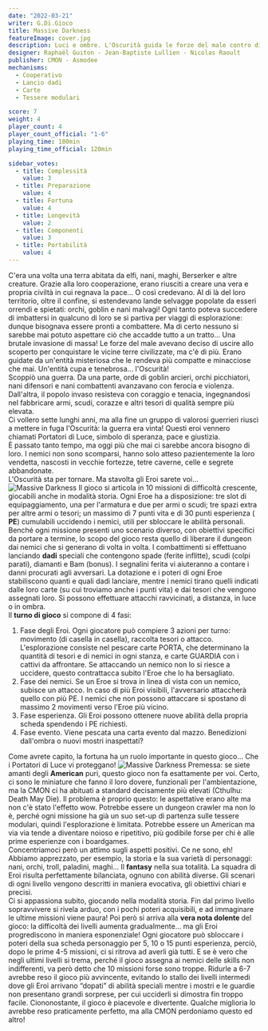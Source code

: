 ```yaml
---
date: "2022-03-21"
writer: G.Di.Gioco
title: Massive Darkness
featureImage: cover.jpg
description: Luci e ombre. L'Oscurità guida le forze del male contro di voi, Portatori di Luce. Sarete in grado di fermarla?
designer: Raphaël Guiton - Jean-Baptiste Lullien - Nicolas Raoult
publisher: CMON - Asmodee
mechanisms:
  - Cooperativo
  - Lancio dadi
  - Carte
  - Tessere modulari

score: 7
weight: 4
player_count: 4
player_count_official: "1-6"
playing_time: 180min
playing_time_official: 120min

sidebar_votes:
  - title: Complessità
    value: 3
  - title: Preparazione
    value: 4
  - title: Fortuna
    value: 4
  - title: Longevità
    value: 2
  - title: Componenti
    value: 3
  - title: Portabilità
    value: 4
---
```


<Setting>
  C'era una volta una terra abitata da elfi, nani, maghi, Berserker e altre
  creature. Grazie alla loro cooperazione, erano riusciti a creare una vera e
  propria civiltà in cui regnava la pace... O così credevano. Al di là del loro
  territorio, oltre il confine, si estendevano lande selvagge popolate da esseri
  orrendi e spietati: orchi, goblin e nani malvagi! Ogni tanto poteva succedere
  di imbattersi in qualcuno di loro se si partiva per viaggi di esplorazione:
  dunque bisognava essere pronti a combattere. Ma di certo nessuno si sarebbe
  mai potuto aspettare ciò che accadde tutto a un tratto... Una brutale
  invasione di massa! Le forze del male avevano deciso di uscire allo scoperto
  per conquistare le vicine terre civilizzate, ma c'è di più. Erano guidate da
  un'entità misteriosa che le rendeva più compatte e minacciose che mai.
  Un'entità cupa e tenebrosa... l'Oscurità! <br />
  Scoppiò una guerra. Da una parte, orde di goblin arcieri, orchi picchiatori, nani
  difensori e nani combattenti avanzavano con ferocia e violenza. Dall'altra, il
  popolo invaso resisteva con coraggio e tenacia, ingegnandosi nel fabbricare armi,
  scudi, corazze e altri tesori di qualità sempre più elevata. <br />
  Ci vollero sette lunghi anni, ma alla fine un gruppo di valorosi guerrieri
  riuscì a mettere in fuga l'Oscurità: la guerra era vinta! Questi eroi vennero
  chiamati Portatori di Luce, simbolo di speranza, pace e giustizia. <br />
  È passato tanto tempo, ma oggi più che mai ci sarebbe ancora bisogno di loro. I
  nemici non sono scomparsi, hanno solo atteso pazientemente la loro vendetta, nascosti
  in vecchie fortezze, tetre caverne, celle e segrete abbandonate. <br />
  L'Oscurità sta per tornare. Ma stavolta gli Eroi sarete voi…
</Setting>

<img src="./game1.jpg" alt="Massive Darkness" />

<Rules>
  Il gioco si articola in 10 missioni di difficoltà crescente, giocabili anche
  in modalità storia. Ogni Eroe ha a disposizione: tre slot di equipaggiamento,
  una per l'armatura e due per armi o scudi; tre spazi extra per altre armi o
  tesori; un massimo di 7 punti vita e di 30 punti esperienza (
  <strong>PE</strong>) cumulabili uccidendo i nemici, utili per sbloccare le
  abilità personali. Benché ogni missione presenti uno scenario diverso, con
  obiettivi specifici da portare a termine, lo scopo del gioco resta quello di
  liberare il dungeon dai nemici che si generano di volta in volta. I
  combattimenti si effettuano lanciando <strong>dadi</strong> speciali che
  contengono spade (ferite inflitte), scudi (colpi parati), diamanti e Bam
  (bonus). I segnalini ferita vi aiuteranno a contare i danni procurati agli
  avversari. La dotazione e i poteri di ogni Eroe stabiliscono quanti e quali
  dadi lanciare, mentre i nemici tirano quelli indicati dalle loro carte (su cui
  troviamo anche i punti vita) e dai tesori che vengono assegnati loro. Si
  possono effettuare attacchi ravvicinati, a distanza, in luce o in ombra.
  <br />
  Il <strong>turno di gioco</strong> si compone di 4 fasi: <br />
  <ol>
    <li>
      Fase degli Eroi. Ogni giocatore può compiere 3 azioni per turno: movimento
      (di casella in casella), raccolta tesori o attacco. L'esplorazione
      consiste nel pescare carte PORTA, che determinano la quantità di tesori e
      di nemici in ogni stanza, e carte GUARDIA con i cattivi da affrontare. Se
      attaccando un nemico non lo si riesce a uccidere, questo contrattacca
      subito l'Eroe che lo ha bersagliato.
    </li>
    <li>
      Fase dei nemici. Se un Eroe si trova in linea di vista con un nemico,
      subisce un attacco. In caso di più Eroi visibili, l'avversario attaccherà
      quello con più PE. I nemici che non possono attaccare si spostano di
      massimo 2 movimenti verso l'Eroe più vicino.
    </li>
    <li>
      Fase esperienza. Gli Eroi possono ottenere nuove abilità della propria
      scheda spendendo i PE richiesti.
    </li>
    <li>
      Fase evento. Viene pescata una carta evento dal mazzo. Benedizioni
      dall'ombra o nuovi mostri inaspettati?
    </li>
  </ol>
  Come avrete capito, la fortuna ha un ruolo importante in questo gioco... Che i
  Portatori di Luce vi proteggano!
</Rules>

<img src="./game2.jpg" alt="Massive Darkness" />

<Feedback>
  Premessa: se siete amanti degli <strong>American</strong> puri, questo gioco
  non fa esattamente per voi. Certo, ci sono le miniature che fanno il loro
  dovere, funzionali per l'ambientazione, ma la CMON ci ha abituati a standard
  decisamente più elevati (Cthulhu: Death May Die). Il problema è proprio
  questo: le aspettative erano alte ma non c'è stato l'effetto wow. Potrebbe
  essere un dungeon crawler ma non lo è, perché ogni missione ha già un suo
  set-up di partenza sulle tessere modulari, quindi l'esplorazione è limitata.
  Potrebbe essere un American ma via via tende a diventare noioso e ripetitivo,
  più godibile forse per chi è alle prime esperienze con i boardgames.
  <br />
  Concentriamoci però un attimo sugli aspetti positivi. Ce ne sono, eh! Abbiamo
  apprezzato, per esempio, la storia e la sua varietà di personaggi: nani,
  orchi, troll, paladini, maghi... Il <strong>fantasy</strong> nella sua
  totalità. La squadra di Eroi risulta perfettamente bilanciata, ognuno con
  abilità diverse. Gli scenari di ogni livello vengono descritti in maniera
  evocativa, gli obiettivi chiari e precisi. <br />
  Ci si appassiona subito, giocando nella modalità storia. Fin dal primo livello
  sopravvivere si rivela arduo, con i pochi poteri acquisibili, e ad immaginare le
  ultime missioni viene paura! Poi però si arriva alla <strong>
    vera nota dolente
  </strong> del gioco: la difficoltà dei livelli aumenta gradualmente... ma gli Eroi
  progrediscono in maniera esponenziale! Ogni giocatore può sbloccare i poteri della
  sua scheda personaggio per 5, 10 o 15 punti esperienza, perciò, dopo le prime 4-5
  missioni, ci si ritrova ad averli già tutti. E se è vero che negli ultimi livelli
  si trema, perché il gioco assegna ai nemici delle skills non indifferenti, va però
  detto che 10 missioni forse sono troppe. Ridurle a 6-7 avrebbe reso il gioco più
  avvincente, evitando lo stallo dei livelli intermedi dove gli Eroi arrivano “dopati”
  di abilità speciali mentre i mostri e le guardie non presentano grandi sorprese,
  per cui ucciderli si dimostra fin troppo facile. Ciononostante, il gioco è piacevole
  e divertente. Qualche miglioria lo avrebbe reso praticamente perfetto, ma alla
  CMON perdoniamo questo ed altro!
</Feedback>

<Instagram id="CbXJdqGDZ_L" />
